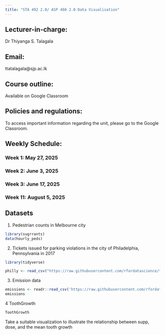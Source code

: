 ```yaml
---
title: "STA 492 2.0/ ASP 460 2.0 Data Visualisation"
---
```


## Lecturer-in-charge:

Dr Thiyanga S. Talagala

## Email:

ttatalagala\@sjp.ac.lk

## Course outline:

Available on Google Classroom

## Policies and regulations:

To access important information regarding the unit, please go to the Google Classroom.

## Weekly Schedule:

### Week 1: May 27, 2025

### Week 2: June 3, 2025

### Week 3: June 17, 2025

### Week 11: August 5, 2025




<!--https://clauswilke.com/dataviz/boxplots-violins.html-->

## Datasets

1.  Pedestrian counts in Melbourne city

``` r
library(sugrrants)
data(hourly_peds)
```

2.  Tickets issued for parking violations in the city of Philadelphia, Pennsylvania in 2017

``` r
library(tidyverse)

philly <- read_csv("https://raw.githubusercontent.com/rfordatascience/tidytuesday/master/data/2019/2019-12-03/tickets.csv")
```

3.  Emission data

``` r
emissions <- readr::read_csv('https://raw.githubusercontent.com/rfordatascience/tidytuesday/master/data/2024/2024-05-21/emissions.csv')
emissions
```

4 ToothGrowth

``` r
ToothGrowth
```

Take a suitable visualization to illustrate the relationship between supp, dose, and the mean tooth growth
